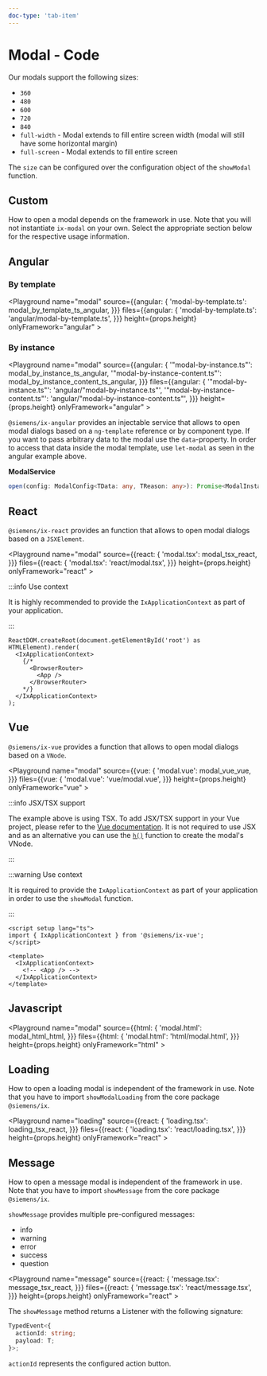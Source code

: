 ```yaml
---
doc-type: 'tab-item'
---
```




# Modal - Code

Our modals support the following sizes:

- `360`
- `480`
- `600`
- `720`
- `840`
- `full-width` - Modal extends to fill entire screen width (modal will still have some horizontal margin)
- `full-screen` - Modal extends to fill entire screen

The `size` can be configured over the configuration object of the `showModal` function.

<ModalSizesPlayground height="19rem" />

## Custom

How to open a modal depends on the framework in use. Note that you will not instantiate `ix-modal` on your own.
Select the appropriate section below for the respective usage information.

## Angular

### By template

<Playground
        name="modal" source={{angular: {
            'modal-by-template.ts': modal_by_template_ts_angular,
          }}}
        files={{angular: {
            'modal-by-template.ts': 'angular/modal-by-template.ts',
          }}}
        height={props.height}
        onlyFramework="angular"
        ></Playground>

### By instance

<Playground
        name="modal" source={{angular: {
            '"modal-by-instance.ts"': modal_by_instance_ts_angular,
            '"modal-by-instance-content.ts"': modal_by_instance_content_ts_angular,
          }}}
        files={{angular: {
            '"modal-by-instance.ts"': 'angular/"modal-by-instance.ts"',
            '"modal-by-instance-content.ts"': 'angular/"modal-by-instance-content.ts"',
          }}}
        height={props.height}
        onlyFramework="angular"
        ></Playground>

`@siemens/ix-angular` provides an injectable service that allows to open modal dialogs based on a `ng-template` reference or by component type.
If you want to pass arbitrary data to the modal use the `data`-property. In order to access that data inside the modal template, use `let-modal` as seen in the angular example above.

**ModalService**

```ts
open(config: ModalConfig<TData: any, TReason: any>): Promise<ModalInstance<TData>>
```

## React

`@siemens/ix-react` provides an function that allows to open modal dialogs based on a `JSXElement`.

<Playground
        name="modal" source={{react: {
            'modal.tsx': modal_tsx_react,
          }}}
        files={{react: {
            'modal.tsx': 'react/modal.tsx',
          }}}
        height={props.height}
        onlyFramework="react"
        ></Playground>

:::info Use context

It is highly recommended to provide the `IxApplicationContext` as part of your application.

:::

```tsx
ReactDOM.createRoot(document.getElementById('root') as HTMLElement).render(
  <IxApplicationContext>
    {/*
      <BrowserRouter>
        <App />
      </BrowserRouter>
    */}
  </IxApplicationContext>
);
```

## Vue

`@siemens/ix-vue` provides a function that allows to open modal dialogs based on a `VNode`.

<Playground
        name="modal" source={{vue: {
            'modal.vue': modal_vue_vue,
          }}}
        files={{vue: {
            'modal.vue': 'vue/modal.vue',
          }}}
        height={props.height}
        onlyFramework="vue"
        ></Playground>

:::info JSX/TSX support

The example above is using TSX. To add JSX/TSX support in your Vue project, 
please refer to the [Vue documentation](https://vuejs.org/guide/extras/render-function.html#jsx-tsx).
It is not required to use JSX and as an alternative you can use 
the [`h()`](https://vuejs.org/guide/extras/render-function.html#creating-vnodes) function to create the modal's VNode.

:::        

:::warning Use context

It is required to provide the `IxApplicationContext` as part of your application in order to use the `showModal` function.

:::

```vue
<script setup lang="ts">
import { IxApplicationContext } from '@siemens/ix-vue';
</script>

<template>
  <IxApplicationContext>
    <!-- <App /> -->
  </IxApplicationContext>
</template>
```

## Javascript

<Playground
        name="modal" source={{html: {
            'modal.html': modal_html_html,
          }}}
        files={{html: {
            'modal.html': 'html/modal.html',
          }}}
        height={props.height}
        onlyFramework="html"
        ></Playground>

## Loading

How to open a loading modal is independent of the framework in use. Note that you have to import `showModalLoading` from the core package `@siemens/ix`.

<Playground
        name="loading" source={{react: {
            'loading.tsx': loading_tsx_react,
          }}}
        files={{react: {
            'loading.tsx': 'react/loading.tsx',
          }}}
        height={props.height}
        onlyFramework="react"
        ></Playground>

## Message

How to open a message modal is independent of the framework in use. Note that you have to import `showMessage` from the core package `@siemens/ix`.

`showMessage` provides multiple pre-configured messages:

- info
- warning
- error
- success
- question

<Playground
        name="message" source={{react: {
            'message.tsx': message_tsx_react,
          }}}
        files={{react: {
            'message.tsx': 'react/message.tsx',
          }}}
        height={props.height}
        onlyFramework="react"
        ></Playground>

The `showMessage` method returns a Listener with the following signature:

```ts
TypedEvent<{
  actionId: string;
  payload: T;
}>;
```

`actionId` represents the configured action button.

<PropsHeaderJavaScriptApi />
<ModalConfig />
<ModalInstance />
<ModalService />
